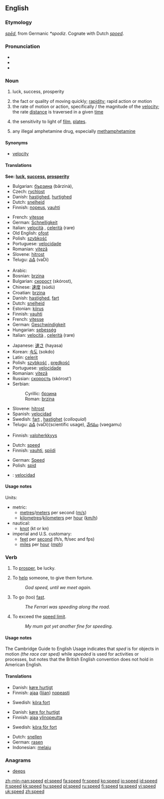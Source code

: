 {{wikipedia|dab=speed (disambiguation)|speed}}
==English==

===Etymology===
{{OE.}} ''[[sped#Old English|spēd]]'', from Germanic ''*spodiz''.  Cognate with Dutch ''[[spoed]]''.

===Pronunciation===
*{{IPA|/spiːd/}}
*{{audio|en-us-speed.ogg|Audio (US)}}
*{{rhymes|iːd}}

===Noun===
{{wikipedia}}
{{en-noun}}

# {{archaic}} luck, success, prosperity
# the fact or quality of moving quickly; [[rapidity]]; rapid action or motion
# the rate of motion or action, specifically {{math}}/{{physics}} the magnitude of the [[velocity]]; the rate [[distance]] is traversed in a given [[time]]
# {{photography}} the sensitivity to light of [[film]], [[plates]].  <!--, etc.; [[shutter speed]] -->
# {{slang}} any illegal amphetamine drug, especially [[methamphetamine]]

====Synonyms====
*[[velocity]]

====Translations====
{{trans-top|luck, success}}
'''See: [[luck]], [[success]], [[prosperity]]'''
{{trans-bottom}}

{{trans-top|rapidity}}
*Bulgarian: [[бързина]] (bărzinà), {{f}}
*Czech: [[rychlost]] {{f}}
*Danish: [[hastighed]], [[hurtighed]]
*Dutch: [[snelheid]] {{f}}
*Finnish: [[nopeus]], [[vauhti]]
{{trans-mid}}
*French: [[vitesse]]
*German: [[Schnelligkeit]]
*Italian: [[velocità]] {{f}}, [[celerità]] {{f}}(rare)
*Old English: [[ofost]] {{f}}
*Polish: [[szybkość]] {{f}}
*Portuguese: [[velocidade]] {{f}}
*Romanian: [[viteză]] {{f}}
*Slovene: [[hitrost]] {{f}}
*Telugu: [[వడి]] (vaDi)
{{trans-bottom}}

{{trans-top|rate of motion}}
*Arabic: {{ARchar|[[سرعة]]}} {{Unicode|(súrʕa)}} {{f}}
*Bosnian: [[brzina#Bosnian|brzina]] {{f}}
*Bulgarian: [[скорост]] (skórost), {{f}}
*Chinese: [[速度]] (sùdù)
*Croatian: [[brzina#Croatian|brzina]] {{f}}
*Danish: [[hastighed]], [[fart]]
*Dutch: [[snelheid]] {{f}}
*Estonian: [[kiirus]]
*Finnish: [[vauhti]]
*French: [[vitesse]] {{f}}
*German: [[Geschwindigkeit]] {{f}}
*Hungarian: [[sebesség]]
*Italian: [[velocità]] {{f}}, [[celerità]] {{f}}(rare)
{{trans-mid}}
*Japanese: [[速さ]] (hayasa)
*Korean: [[속도]] (sokdo)
*Latin: [[celerit]]
*Polish: [[szybkość]] {{f}}, [[prędkość]] {{f}}
*Portuguese: [[velocidade]] {{f}}
*Romanian: [[viteză]] {{f}}
*Russian: [[скорость]] (skórost’) {{f}}
*Serbian:
*:Cyrillic: [[брзина#Serbian|брзина]] {{f}}
*:Roman: [[brzina#Serbian|brzina]]   {{f}}
*Slovene: [[hitrost]] {{f}}
*Spanish: [[velocidad]] {{f}}
*Swedish: [[fart]] {{c}}, [[hastighet]] {{c}} (''colloquial'')
*Telugu: [[వడి]] (vaDi)(scientific usage), [[వేగము]] (vaegamu)
{{trans-bottom}}

{{trans-top|photographic speed}}
*Finnish: [[valoherkkyys]]
{{trans-mid}}
{{trans-bottom}}

{{trans-top|methamphetamine}}
*Dutch: [[speed#Dutch|speed]]
*Finnish: [[vauhti]], [[spiidi]]
{{trans-mid}}
*German: [[Speed]] {{n}}
*Polish: {{slang}} [[spid]] {{m}}
{{trans-bottom}}

{{checktrans}}
{{trans-top|translations to be checked}}
*{{ttbc|Spanish}}: [[velocidad]]
{{trans-bottom}}

====Usage notes====
Units:
*metric:
**[[metre]]s/[[meter]]s per second ([[m/s]])
**[[kilometre]]s/[[kilometer]]s per [[hour]] ([[km/h]])
*nautical:
**[[knot]] (kt or kn)
*imperial and U.S. customary:
**[[foot|feet]] per [[second]] (ft/s, ft/sec and fps)
**[[mile]]s per [[hour]] ([[mph]])

===Verb===
{{en-verb|speeds|speeding|'''[[sped]] '''or''' [[speeded]]'''}}

# {{context|archaic|intransitive}} To [[prosper]], be lucky.
# {{context|archaic|transitive}} To [[help]] someone, to give them fortune.
#:''God speed, until we meet again.''
# To go (too) [[fast]].
#:''The Ferrari was speeding along the road.''
# To exceed the [[speed limit]].
#:''My mum got yet another fine for speeding.''

====Usage notes====
The Cambridge Guide to English Usage indicates that ''sped'' is for objects in motion ''(the race car sped)'' while ''speeded'' is used for activities or processes, but notes that the British English convention does not hold in American English.  <!--Sped is the only correct form in American English, but additional references are still needed for that...rfv?  Also, should ''speeded'' be only listed as a related term to [[sped]] but not linked here at all?-->

====Translations====
{{trans-top|to go fast}}
*Danish: [[køre hurtigt]]
*Finnish: [[ajaa]] ([[liian]]) [[nopea|nopeasti]]
{{trans-mid}}
*Swedish: [[köra fort]]
{{trans-bottom}}

{{trans-top|to exceed speed limit}}
*Danish: [[køre for hurtigt]]
*Finnish: [[ajaa]] [[ylinopeus|ylinopeutta]]
{{trans-mid}}
*Swedish: [[köra för fort]]
{{trans-bottom}}

{{checktrans}}
{{trans-top|translations to be checked}}
*Dutch: [[snellen]]
*German: [[rasen]]
*Indonesian: [[laju|melaju]]
{{trans-mid}}
{{trans-bottom}}

===Anagrams===
*[[deeps]]

[[zh-min-nan:speed]]
[[el:speed]]
[[fa:speed]]
[[fr:speed]]
[[ko:speed]]
[[io:speed]]
[[id:speed]]
[[it:speed]]
[[kk:speed]]
[[hu:speed]]
[[pl:speed]]
[[ru:speed]]
[[fi:speed]]
[[ta:speed]]
[[vi:speed]]
[[uk:speed]]
[[zh:speed]]